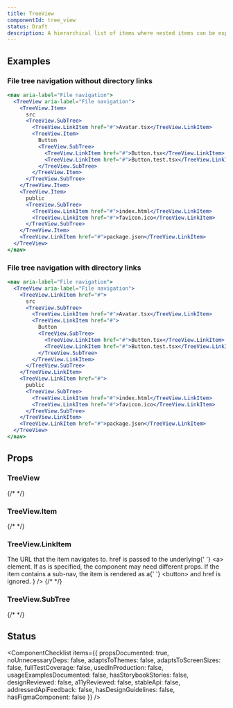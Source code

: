 ```yaml
---
title: TreeView
componentId: tree_view
status: Draft
description: A hierarchical list of items where nested items can be expanded and collapsed.
---
```


## Examples

### File tree navigation without directory links

```jsx live drafts
<nav aria-label="File navigation">
  <TreeView aria-label="File navigation">
    <TreeView.Item>
      src
      <TreeView.SubTree>
        <TreeView.LinkItem href="#">Avatar.tsx</TreeView.LinkItem>
        <TreeView.Item>
          Button
          <TreeView.SubTree>
            <TreeView.LinkItem href="#">Button.tsx</TreeView.LinkItem>
            <TreeView.LinkItem href="#">Button.test.tsx</TreeView.LinkItem>
          </TreeView.SubTree>
        </TreeView.Item>
      </TreeView.SubTree>
    </TreeView.Item>
    <TreeView.Item>
      public
      <TreeView.SubTree>
        <TreeView.LinkItem href="#">index.html</TreeView.LinkItem>
        <TreeView.LinkItem href="#">favicon.ico</TreeView.LinkItem>
      </TreeView.SubTree>
    </TreeView.Item>
    <TreeView.LinkItem href="#">package.json</TreeView.LinkItem>
  </TreeView>
</nav>
```

### File tree navigation with directory links

```jsx live drafts
<nav aria-label="File navigation">
  <TreeView aria-label="File navigation">
    <TreeView.LinkItem href="#">
      src
      <TreeView.SubTree>
        <TreeView.LinkItem href="#">Avatar.tsx</TreeView.LinkItem>
        <TreeView.LinkItem href="#">
          Button
          <TreeView.SubTree>
            <TreeView.LinkItem href="#">Button.tsx</TreeView.LinkItem>
            <TreeView.LinkItem href="#">Button.test.tsx</TreeView.LinkItem>
          </TreeView.SubTree>
        </TreeView.LinkItem>
      </TreeView.SubTree>
    </TreeView.LinkItem>
    <TreeView.LinkItem href="#">
      public
      <TreeView.SubTree>
        <TreeView.LinkItem href="#">index.html</TreeView.LinkItem>
        <TreeView.LinkItem href="#">favicon.ico</TreeView.LinkItem>
      </TreeView.SubTree>
    </TreeView.LinkItem>
    <TreeView.LinkItem href="#">package.json</TreeView.LinkItem>
  </TreeView>
</nav>
```

## Props

### TreeView

<PropsTable>
  <PropsTableRow name="children" type="React.ReactNode" required />
  {/* <PropsTableSxRow /> */}
</PropsTable>

### TreeView.Item

<PropsTable>
  <PropsTableRow name="children" type="React.ReactNode" required />
  <PropsTableRow
    name="onSelect"
    type="(event: React.MouseEvent<HTMLElement> | React.KeyboardEvent<HTMLElement>) => void"
  />
  <PropsTableRow name="onToggle" type="(isExpanded: boolean) => void" />
  {/* <PropsTableSxRow /> */}
</PropsTable>

### TreeView.LinkItem

<PropsTable>
  <PropsTableRow name="children" type="React.ReactNode" required />
  <PropsTableRow
    name="href"
    type="string"
    description={
      <>
        The URL that the item navigates to. <InlineCode>href</InlineCode> is passed to the underlying{' '}
        <InlineCode>&lt;a&gt;</InlineCode> element. If <InlineCode>as</InlineCode> is specified, the component may need
        different props. If the item contains a sub-nav, the item is rendered as a{' '}
        <InlineCode>&lt;button&gt;</InlineCode> and <InlineCode>href</InlineCode> is ignored.
      </>
    }
  />
  <PropsTableRow
    name="onSelect"
    type="(event: React.MouseEvent<HTMLElement> | React.KeyboardEvent<HTMLElement>) => void"
  />
  <PropsTableRow name="onToggle" type="(isExpanded: boolean) => void" />
  {/* <PropsTableSxRow /> */}
</PropsTable>

### TreeView.SubTree

<PropsTable>
  <PropsTableRow name="children" type="React.ReactNode" />
  {/* <PropsTableSxRow /> */}
</PropsTable>

<!-- TODO: Add leading and trailing visuals -->

<!-- ### TreeView.LeadingVisual

<PropsTable>
  <PropsTableRow
    name="children"
    type={`| React.ReactNode
| (props: {isExpanded: boolean}) => React.ReactNode`}
  />
  <PropsTableSxRow />
</PropsTable>

### TreeView.TrailingVisual

<PropsTable>
  <PropsTableRow
    name="children"
    type={`| React.ReactNode
| (props: {isExpanded: boolean}) => React.ReactNode`}
  />
  <PropsTableSxRow />
</PropsTable>

### TreeView.FolderIcon

<PropsTable>
  <PropsTableSxRow />
</PropsTable> -->

<!-- TODO: Add components to support async behavior (e.g. LoadingItem) -->

## Status

<ComponentChecklist
  items={{
    propsDocumented: true,
    noUnnecessaryDeps: false,
    adaptsToThemes: false,
    adaptsToScreenSizes: false,
    fullTestCoverage: false,
    usedInProduction: false,
    usageExamplesDocumented: false,
    hasStorybookStories: false,
    designReviewed: false,
    a11yReviewed: false,
    stableApi: false,
    addressedApiFeedback: false,
    hasDesignGuidelines: false,
    hasFigmaComponent: false
  }}
/>
